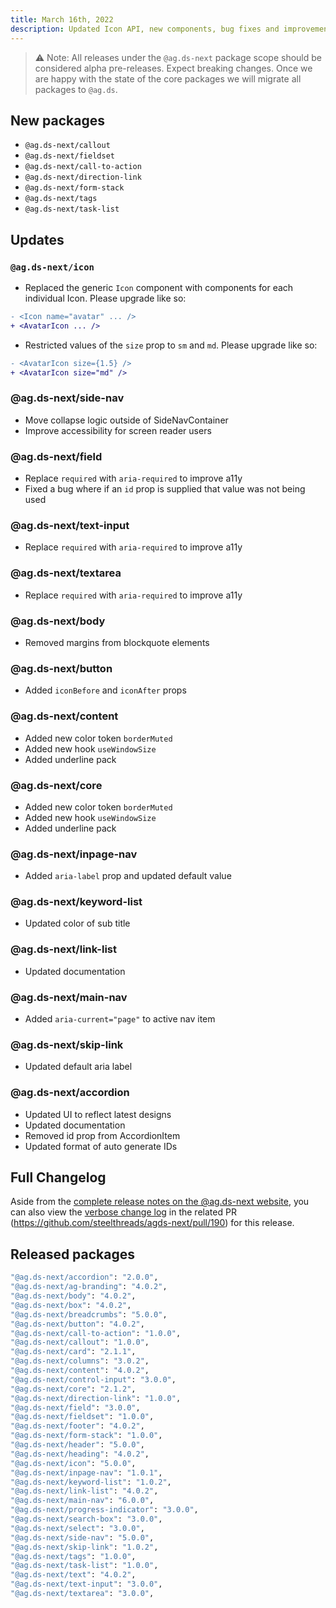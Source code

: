 ```yaml
---
title: March 16th, 2022
description: Updated Icon API, new components, bug fixes and improvements.
---
```


> ⚠️ Note: All releases under the `@ag.ds-next` package scope should be considered alpha pre-releases. Expect breaking changes. Once we are happy with the state of the core packages we will migrate all packages to `@ag.ds`.

## New packages

- `@ag.ds-next/callout`
- `@ag.ds-next/fieldset`
- `@ag.ds-next/call-to-action`
- `@ag.ds-next/direction-link`
- `@ag.ds-next/form-stack`
- `@ag.ds-next/tags`
- `@ag.ds-next/task-list`

## Updates

### `@ag.ds-next/icon`

- Replaced the generic `Icon` component with components for each individual Icon. Please upgrade like so:

```diff
- <Icon name="avatar" ... />
+ <AvatarIcon ... />
```

- Restricted values of the `size` prop to `sm` and `md`. Please upgrade like so:

```diff
- <AvatarIcon size={1.5} />
+ <AvatarIcon size="md" />
```

### @ag.ds-next/side-nav

- Move collapse logic outside of SideNavContainer
- Improve accessibility for screen reader users

### @ag.ds-next/field

- Replace `required` with `aria-required` to improve a11y
- Fixed a bug where if an `id` prop is supplied that value was not being used

### @ag.ds-next/text-input

- Replace `required` with `aria-required` to improve a11y

### @ag.ds-next/textarea

- Replace `required` with `aria-required` to improve a11y

### @ag.ds-next/body

- Removed margins from blockquote elements

### @ag.ds-next/button

- Added `iconBefore` and `iconAfter` props

### @ag.ds-next/content

- Added new color token `borderMuted`
- Added new hook `useWindowSize`
- Added underline pack

### @ag.ds-next/core

- Added new color token `borderMuted`
- Added new hook `useWindowSize`
- Added underline pack

### @ag.ds-next/inpage-nav

- Added `aria-label` prop and updated default value

### @ag.ds-next/keyword-list

- Updated color of sub title

### @ag.ds-next/link-list

- Updated documentation

### @ag.ds-next/main-nav

- Added `aria-current="page"` to active nav item

### @ag.ds-next/skip-link

- Updated default aria label

### @ag.ds-next/accordion

- Updated UI to reflect latest designs
- Updated documentation
- Removed id prop from AccordionItem
- Updated format of auto generate IDs

## Full Changelog

Aside from the [complete release notes on the @ag.ds-next website](https://design-system.agriculture.gov.au/releases/2022-03-16), you can also view the [verbose change log](https://github.com/steelthreads/agds-next/pull/190) in the related PR (https://github.com/steelthreads/agds-next/pull/190) for this release.

## Released packages

```sh
"@ag.ds-next/accordion": "2.0.0",
"@ag.ds-next/ag-branding": "4.0.2",
"@ag.ds-next/body": "4.0.2",
"@ag.ds-next/box": "4.0.2",
"@ag.ds-next/breadcrumbs": "5.0.0",
"@ag.ds-next/button": "4.0.2",
"@ag.ds-next/call-to-action": "1.0.0",
"@ag.ds-next/callout": "1.0.0",
"@ag.ds-next/card": "2.1.1",
"@ag.ds-next/columns": "3.0.2",
"@ag.ds-next/content": "4.0.2",
"@ag.ds-next/control-input": "3.0.0",
"@ag.ds-next/core": "2.1.2",
"@ag.ds-next/direction-link": "1.0.0",
"@ag.ds-next/field": "3.0.0",
"@ag.ds-next/fieldset": "1.0.0",
"@ag.ds-next/footer": "4.0.2",
"@ag.ds-next/form-stack": "1.0.0",
"@ag.ds-next/header": "5.0.0",
"@ag.ds-next/heading": "4.0.2",
"@ag.ds-next/icon": "5.0.0",
"@ag.ds-next/inpage-nav": "1.0.1",
"@ag.ds-next/keyword-list": "1.0.2",
"@ag.ds-next/link-list": "4.0.2",
"@ag.ds-next/main-nav": "6.0.0",
"@ag.ds-next/progress-indicator": "3.0.0",
"@ag.ds-next/search-box": "3.0.0",
"@ag.ds-next/select": "3.0.0",
"@ag.ds-next/side-nav": "5.0.0",
"@ag.ds-next/skip-link": "1.0.2",
"@ag.ds-next/tags": "1.0.0",
"@ag.ds-next/task-list": "1.0.0",
"@ag.ds-next/text": "4.0.2",
"@ag.ds-next/text-input": "3.0.0",
"@ag.ds-next/textarea": "3.0.0",
```
